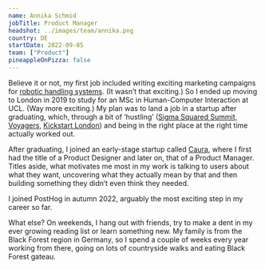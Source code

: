 ```yaml
---
name: Annika Schmid
jobTitle: Product Manager
headshot: ../images/team/annika.png
country: DE
startDate: 2022-09-05
team: ["Product"]
pineappleOnPizza: false
---
```

Believe it or not, my first job included writing exciting marketing campaigns for [robotic handling systems](https://www.schmalz.com/). (It wasn’t that exciting.) So I ended up moving to London in 2019 to study for an MSc in Human-Computer Interaction at UCL. (Way more exciting.) My plan was to land a job in a startup after graduating, which, through a bit of ‘hustling’ ([Sigma Squared Summit,](https://www.sigma-squared.org/summit/) [Voyagers,](https://voyagers.io/) [Kickstart London](https://www.kickstartglobal.com/)) and being in the right place at the right time actually worked out.

After graduating, I joined an early-stage startup called [Caura](https://caura.com/), where I first had the title of a Product Designer and later on, that of a Product Manager. Titles aside, what motivates me most in my work is talking to users about what they want, uncovering what they actually mean by that and then building something they didn’t even think they needed.

I joined PostHog in autumn 2022, arguably the most exciting step in my career so far.

What else? On weekends, I hang out with friends, try to make a dent in my ever growing reading list or learn something new. My family is from the Black Forest region in Germany, so I spend a couple of weeks every year working from there, going on lots of countryside walks and eating Black Forest gateau.
